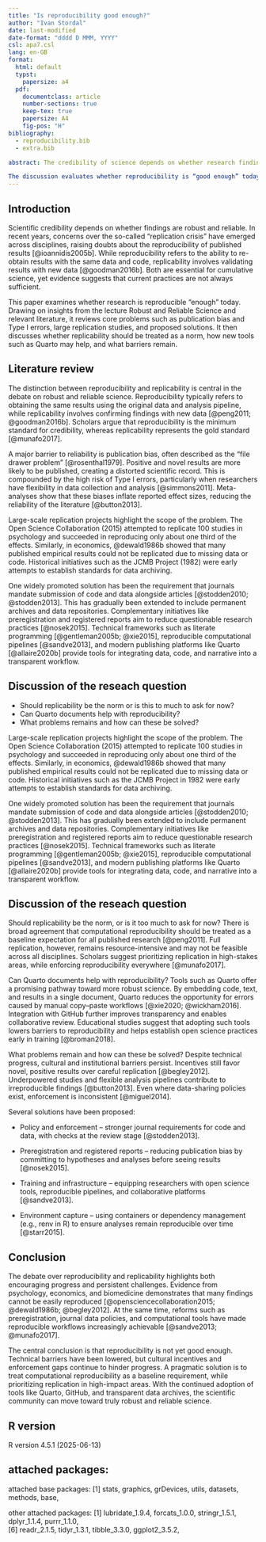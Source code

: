 ```yaml
---
title: "Is reproducibility good enough?"
author: "Ivan Stordal"
date: last-modified
date-format: "dddd D MMM, YYYY"
csl: apa7.csl
lang: en-GB
format:
  html: default
  typst:
    papersize: a4
  pdf:
    documentclass: article
    number-sections: true
    keep-tex: true
    papersize: A4
    fig-pos: "H"
bibliography: 
  - reproducibility.bib
  - extra.bib

abstract: The credibility of science depends on whether research findings are robust, reliable, and reproducible. Yet the past two decades have revealed significant challenges across psychology, economics, and biomedical research, where publication bias, small sample sizes, and flexible analytic practices have contributed to what is often called the “replication crisis.” This paper reviews key insights from the lecture Robust and Reliable Science alongside recent literature, distinguishing between reproducibility and replicability, and examining how large-scale replication efforts and methodological critiques have exposed weaknesses in current practices.

The discussion evaluates whether reproducibility is “good enough” today, arguing that while computational reproducibility should be the baseline for credibility, full replication is more demanding and often resource-intensive. Technical frameworks such as Quarto and GitHub, combined with stronger journal policies, preregistration, and training in open science practices, offer pathways toward more reliable research. The conclusion highlights that progress is real but incomplete: reproducibility is not yet sufficient, but enforceable standards and practical tools are steadily moving science in the right direction.
---
```


## Introduction

Scientific credibility depends on whether findings are robust and reliable. In recent years, concerns over the so-called “replication crisis” have emerged across disciplines, raising doubts about the reproducibility of published results [@ioannidis2005b]. While reproducibility refers to the ability to re-obtain results with the same data and code, replicability involves validating results with new data [@goodman2016b]. Both are essential for cumulative science, yet evidence suggests that current practices are not always sufficient.

This paper examines whether research is reproducible “enough” today. Drawing on insights from the lecture Robust and Reliable Science and relevant literature, it reviews core problems such as publication bias and Type I errors, large replication studies, and proposed solutions. It then discusses whether replicability should be treated as a norm, how new tools such as Quarto may help, and what barriers remain.


## Literature review

The distinction between reproducibility and replicability is central in the debate on robust and reliable science. Reproducibility typically refers to obtaining the same results using the original data and analysis pipeline, while replicability involves confirming findings with new data [@peng2011; @goodman2016b]. Scholars argue that reproducibility is the minimum standard for credibility, whereas replicability represents the gold standard [@munafo2017].

A major barrier to reliability is publication bias, often described as the “file drawer problem” [@rosenthal1979]. Positive and novel results are more likely to be published, creating a distorted scientific record. This is compounded by the high risk of Type I errors, particularly when researchers have flexibility in data collection and analysis [@simmons2011]. Meta-analyses show that these biases inflate reported effect sizes, reducing the reliability of the literature [@button2013].


Large-scale replication projects highlight the scope of the problem. The Open Science Collaboration (2015) attempted to replicate 100 studies in psychology and succeeded in reproducing only about one third of the effects. Similarly, in economics, @dewald1986b showed that many published empirical results could not be replicated due to missing data or code. Historical initiatives such as the JCMB Project (1982) were early attempts to establish standards for data archiving.

One widely promoted solution has been the requirement that journals mandate submission of code and data alongside articles [@stodden2010; @stodden2013]. This has gradually been extended to include permanent archives and data repositories. Complementary initiatives like preregistration and registered reports aim to reduce questionable research practices [@nosek2015]. Technical frameworks such as literate programming [@gentleman2005b; @xie2015], reproducible computational pipelines [@sandve2013], and modern publishing platforms like Quarto [@allaire2020b] provide tools for integrating data, code, and narrative into a transparent workflow.


## Discussion of the reseach question

-   Should replicability be the norm or is this to much to ask for now?
-   Can Quarto documents help with reproducibility?
-   What problems remains and how can these be solved?

Large-scale replication projects highlight the scope of the problem. The Open Science Collaboration (2015) attempted to replicate 100 studies in psychology and succeeded in reproducing only about one third of the effects. Similarly, in economics, @dewald1986b showed that many published empirical results could not be replicated due to missing data or code. Historical initiatives such as the JCMB Project in 1982 were early attempts to establish standards for data archiving.

One widely promoted solution has been the requirement that journals mandate submission of code and data alongside articles [@stodden2010; @stodden2013]. This has gradually been extended to include permanent archives and data repositories. Complementary initiatives like preregistration and registered reports aim to reduce questionable research practices [@nosek2015]. Technical frameworks such as literate programming [@gentleman2005b; @xie2015], reproducible computational pipelines [@sandve2013], and modern publishing platforms like Quarto [@allaire2020b] provide tools for integrating data, code, and narrative into a transparent workflow.


## Discussion of the reseach question

Should replicability be the norm, or is it too much to ask for now?
There is broad agreement that computational reproducibility should be treated as a baseline expectation for all published research [@peng2011]. Full replication, however, remains resource-intensive and may not be feasible across all disciplines. Scholars suggest prioritizing replication in high-stakes areas, while enforcing reproducibility everywhere [@munafo2017].

Can Quarto documents help with reproducibility?
Tools such as Quarto offer a promising pathway toward more robust science. By embedding code, text, and results in a single document, Quarto reduces the opportunity for errors caused by manual copy–paste workflows [@xie2020; @wickham2016]. Integration with GitHub further improves transparency and enables collaborative review. Educational studies suggest that adopting such tools lowers barriers to reproducibility and helps establish open science practices early in training [@broman2018].

What problems remain and how can these be solved?
Despite technical progress, cultural and institutional barriers persist. Incentives still favor novel, positive results over careful replication [@begley2012]. Underpowered studies and flexible analysis pipelines contribute to irreproducible findings [@button2013]. Even where data-sharing policies exist, enforcement is inconsistent [@miguel2014].

Several solutions have been proposed:

- Policy and enforcement – stronger journal requirements for code and data, with checks   at the review stage [@stodden2013].

- Preregistration and registered reports – reducing publication bias by committing to     hypotheses and analyses before seeing results [@nosek2015].

- Training and infrastructure – equipping researchers with open science tools,
  reproducible pipelines, and collaborative platforms [@sandve2013].

- Environment capture – using containers or dependency management (e.g., renv in R) to    ensure analyses remain reproducible over time [@starr2015].


## Conclusion

The debate over reproducibility and replicability highlights both encouraging progress and persistent challenges. Evidence from psychology, economics, and biomedicine demonstrates that many findings cannot be easily reproduced [@opensciencecollaboration2015; @dewald1986b; @begley2012]. At the same time, reforms such as preregistration, journal data policies, and computational tools have made reproducible workflows increasingly achievable [@sandve2013; @munafo2017].

The central conclusion is that reproducibility is not yet good enough. Technical barriers have been lowered, but cultural incentives and enforcement gaps continue to hinder progress. A pragmatic solution is to treat computational reproducibility as a baseline requirement, while prioritizing replication in high-impact areas. With the continued adoption of tools like Quarto, GitHub, and transparent data archives, the scientific community can move toward truly robust and reliable science.


## R version

R version 4.5.1 (2025-06-13)

## attached packages:

attached base packages:
[1] stats,     graphics,  grDevices,   utils,     datasets,  methods,   base,     

other attached packages:
[1] lubridate_1.9.4, forcats_1.0.0,   stringr_1.5.1,   dplyr_1.1.4,     purrr_1.1.0,   
[6] readr_2.1.5,     tidyr_1.3.1,     tibble_3.3.0,    ggplot2_3.5.2, 




